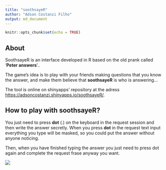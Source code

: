 ```yaml
---
title: "soothsayeR"
author: "Adson Costanzi Filho"
output: md_document
---
```


```r
knitr::opts_chunk$set(echo = TRUE)
```

## About

SoothsayeR is an interface developed in R based on the old prank called '**Peter answers**'..

The game's idea is to play with your friends making questions that you know the answer, and make them believe that <b>soothsayeR</b> is who is answering...

The tool is online on shinyapps' repository at the adress <https://adsoncostanzi.shinyapps.io/soothsayeR/>.

## How to play with soothsayeR?

You just need to press **dot** (.) on the keyboard in the request session and then write the answer secretly. When you press **dot** in the request text input everything you type will be masked, so you could put the answer without anyone noticing.

Then, when you have finished typing the answer you just need to press dot again and complete the request frase anyway you want.

![](app/www/img/request_ok.PNG)



